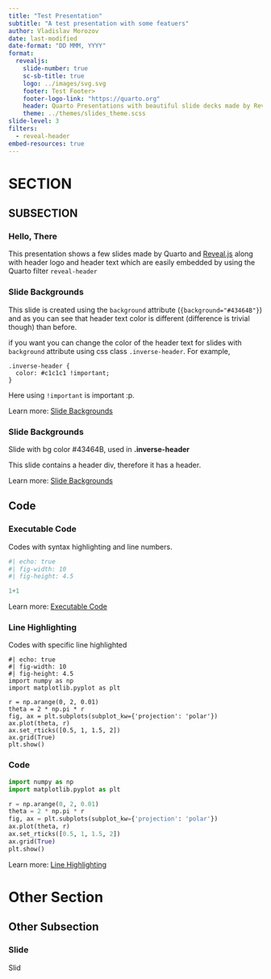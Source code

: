 ```yaml
---
title: "Test Presentation"
subtitle: "A test presentation with some featuers"
author: Vladislav Morozov
date: last-modified
date-format: "DD MMM, YYYY"
format:
  revealjs:
    slide-number: true
    sc-sb-title: true
    logo: ../images/svg.svg
    footer: Test Footer>
    footer-logo-link: "https://quarto.org"
    header: Quarto Presentations with beautiful slide decks made by RevealJs
    theme: ../themes/slides_theme.scss
slide-level: 3
filters:
  - reveal-header 
embed-resources: true
---
```


# SECTION

## SUBSECTION 

### Hello, There

This presentation shows a few slides made by Quarto and [Reveal.js](https://revealjs.com) along with header logo and header text which are easily embedded by using the Quarto filter `reveal-header`


### Slide Backgrounds {background="#43464B"}

This slide is created using the `background` attribute (`{background="#43464B"}`) and as you can see that header text color is different (difference is trivial though) than before.

if you want you can change the color of the header text for slides with `background` attribute using css class `.inverse-header`. For example,

~~~
.inverse-header {
  color: #c1c1c1 !important;
}
~~~

Here using `!important` is important :p.

::: footer
Learn more: [Slide Backgrounds](https://quarto.org/docs/presentations/revealjs/#color-backgrounds)
:::

### Slide Backgrounds {background="#43464B"}

::: header

Slide with bg color #43464B, used in **.inverse-header**

:::

This slide contains a header div, therefore it has a header.

::: footer
Learn more: [Slide Backgrounds](https://quarto.org/docs/presentations/revealjs/#color-backgrounds)
:::

## Code

### Executable Code

::: header

Codes with syntax highlighting and line numbers.

:::

```python
#| echo: true
#| fig-width: 10
#| fig-height: 4.5

1+1
```

::: footer
Learn more: [Executable Code](https://quarto.org/docs/presentations/revealjs/#executable-code)
:::


### Line Highlighting

::: header

Codes with specific line highlighted

:::

``` .python
#| echo: true
#| fig-width: 10
#| fig-height: 4.5
import numpy as np
import matplotlib.pyplot as plt

r = np.arange(0, 2, 0.01)
theta = 2 * np.pi * r
fig, ax = plt.subplots(subplot_kw={'projection': 'polar'})
ax.plot(theta, r)
ax.set_rticks([0.5, 1, 1.5, 2])
ax.grid(True)
plt.show()
```



### Code

```python
import numpy as np
import matplotlib.pyplot as plt

r = np.arange(0, 2, 0.01)
theta = 2 * np.pi * r
fig, ax = plt.subplots(subplot_kw={'projection': 'polar'})
ax.plot(theta, r)
ax.set_rticks([0.5, 1, 1.5, 2])
ax.grid(True)
plt.show()
```

::: footer
Learn more: [Line Highlighting](https://quarto.org/docs/presentations/revealjs/#line-highlighting)
:::


# Other Section

## Other Subsection


### Slide

Slid